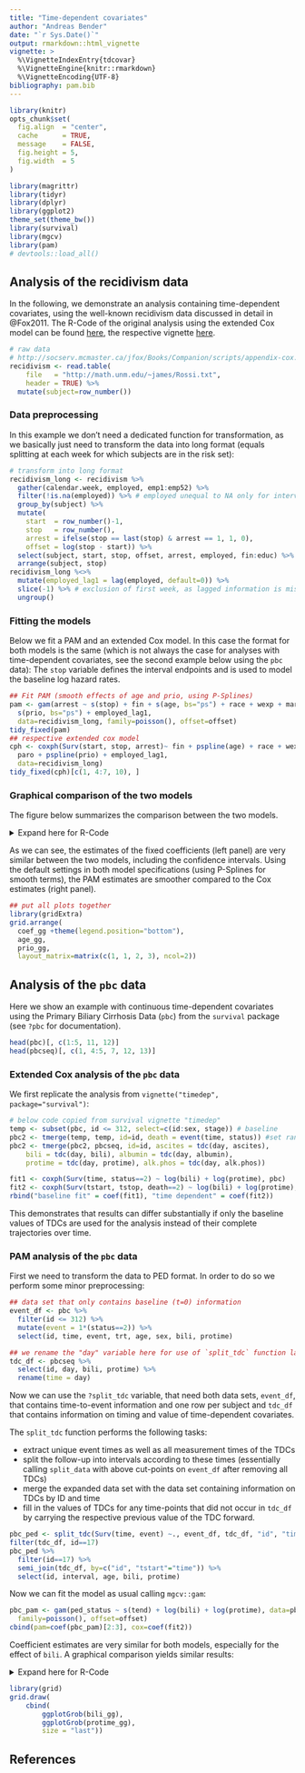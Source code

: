 ```yaml
---
title: "Time-dependent covariates"
author: "Andreas Bender"
date: "`r Sys.Date()`"
output: rmarkdown::html_vignette
vignette: >
  %\VignetteIndexEntry{tdcovar}
  %\VignetteEngine{knitr::rmarkdown}
  %\VignetteEncoding{UTF-8}
bibliography: pam.bib
---
```


```r
library(knitr)
opts_chunk$set(
  fig.align  = "center",
  cache      = TRUE,
  message    = FALSE,
  fig.height = 5,
  fig.width  = 5
)
```

```r
library(magrittr)
library(tidyr)
library(dplyr)
library(ggplot2)
theme_set(theme_bw())
library(survival)
library(mgcv)
library(pam)
# devtools::load_all()
```

## Analysis of the recidivism data 

In the following, we demonstrate an analysis containing time-dependent covariates, 
using the well-known recidivism data discussed in detail in @Fox2011. 
The R-Code of the original analysis using the extended Cox model can be found 
[here](http://socserv.mcmaster.ca/jfox/Books/Companion/scripts/appendix-cox.R), 
the respective vignette [here](https://socserv.socsci.mcmaster.ca/jfox/Books/Companion-1E/appendix-cox-regression.pdf).

```r
# raw data
# http://socserv.mcmaster.ca/jfox/Books/Companion/scripts/appendix-cox.R
recidivism <- read.table(
    file   = "http://math.unm.edu/~james/Rossi.txt",
    header = TRUE) %>%
  mutate(subject=row_number())
```


### Data preprocessing 

In this example we don't need a dedicated function for transformation, 
as we basically just need to transform the data into long format (equals 
splitting at each week for which subjects are in the risk set):

```r
# transform into long format
recidivism_long <- recidivism %>%
  gather(calendar.week, employed, emp1:emp52) %>%
  filter(!is.na(employed)) %>% # employed unequal to NA only for intervals under risk
  group_by(subject) %>%
  mutate(
    start  = row_number()-1,
    stop   = row_number(),
    arrest = ifelse(stop == last(stop) & arrest == 1, 1, 0),
    offset = log(stop - start)) %>%
  select(subject, start, stop, offset, arrest, employed, fin:educ) %>%
  arrange(subject, stop)
recidivism_long %<>% 
  mutate(employed_lag1 = lag(employed, default=0)) %>% 
  slice(-1) %>% # exclusion of first week, as lagged information is missing
  ungroup()
```


### Fitting the models 

Below we fit a PAM and an extended Cox model. In this case the format for 
both models is the same (which is not always the case for analyses with 
time-dependent covariates, see the second example below using the `pbc` data):
The `stop` variable defines the interval endpoints and is used to model
the baseline log hazard rates.

```r
## Fit PAM (smooth effects of age and prio, using P-Splines)
pam <- gam(arrest ~ s(stop) + fin + s(age, bs="ps") + race + wexp + mar + paro + 
  s(prio, bs="ps") + employed_lag1,
  data=recidivism_long, family=poisson(), offset=offset)
tidy_fixed(pam)
## respective extended cox model 
cph <- coxph(Surv(start, stop, arrest)~ fin + pspline(age) + race + wexp + mar + 
  paro + pspline(prio) + employed_lag1,
  data=recidivism_long)
tidy_fixed(cph)[c(1, 4:7, 10), ]
```

### Graphical comparison of the two models 
The figure below summarizes the comparison between the two models.

<details> 
	<summary>Expand here for R-Code</summary>

```r
all_eff <- purrr::map_df(
  list(
    tidy_fixed(pam), 
   	tidy_fixed(cph)[-c(2:3, 8:9), ]), 
  bind_rows, .id="Model") %>% 
  mutate(Model = factor(Model, levels=2:1, labels=c("Cox-PH", "PAM")))

## plot of fixed coefficients
coef_gg <- ggplot(all_eff, aes(x=variable, y=coef, ymin=lower, ymax=upper)) + 
  geom_hline(yintercept = 0, lty=3) +
  geom_pointrange(aes(col=factor(Model)), position=position_dodge(width=0.5)) + 
  coord_flip() + 
  scale_colour_manual(name="Method", values=c("#E41A1C", "#000000")) + 
  ylab(expression(hat(beta)%+-% 1.96 %.% SE)) + 
  xlab("")

## to visualize smooth effect of age, create data set where all covariates are 
## fixed to mean values except for age, which varies between min and max 
## (length.out=100)
age_df <- recidivism_long %>% make_newdata(expand="age", length.out=100)

## add information on contribution of age to linear predictor (partial effect of age)
age_df %<>% add_term(pam, term="age") %>% 
  mutate(cphfit = predict(object=cph, ., type="terms")[,"pspline(age)"])

## prep plot object for smooth effects 
smooth_gg <- ggplot(age_df, aes(y=fit)) + 
	geom_line(aes(col="PAM")) + 
	geom_ribbon(aes(ymin=low, ymax=high), alpha=0.3) + 
	geom_line(aes(y=cphfit, col="Cox-PH")) + 
	scale_colour_manual(name="Method", values=c("#E41A1C", "#000000")) + 
  ylab(expression(hat(f)(x))) + theme(legend.position="none")

## plot of the age effect 
age_gg <- smooth_gg + aes(x=age)


## same as "age"" for "prio" variable 
pinf_df <- recidivism_long %>% make_newdata(expand="prio", length.out=100)
pinf_df %<>% add_term(pam, term="prio") %>% 
  mutate(cphfit = predict(object=cph, ., type="terms")[,7])

## plot of the prio effect 
prio_gg <- smooth_gg %+% pinf_df + aes(x=prio)
```

</details>

As we can see, the estimates of the fixed coefficients (left panel) are 
very similar between the two models, including the confidence intervals. 
Using the default settings in both model specifications (using P-Splines 
for smooth terms), the PAM estimates are smoother compared to the Cox 
estimates (right panel). 

```r
## put all plots together 
library(gridExtra)
grid.arrange(
  coef_gg +theme(legend.position="bottom"), 
  age_gg, 
  prio_gg, 
  layout_matrix=matrix(c(1, 1, 2, 3), ncol=2))
```


## Analysis of the `pbc` data

Here we show an example with continuous time-dependent covariates using the 
Primary Biliary Cirrhosis Data (`pbc`) from the `survival` package (see 
`?pbc` for documentation).

```r
head(pbc)[, c(1:5, 11, 12)]
head(pbcseq)[, c(1, 4:5, 7, 12, 13)]
```

### Extended Cox analysis of the `pbc` data
We first replicate the analysis from `vignette("timedep", package="survival")`:

```r
# below code copied from survival vignette "timedep"
temp <- subset(pbc, id <= 312, select=c(id:sex, stage)) # baseline
pbc2 <- tmerge(temp, temp, id=id, death = event(time, status)) #set range
pbc2 <- tmerge(pbc2, pbcseq, id=id, ascites = tdc(day, ascites), 
    bili = tdc(day, bili), albumin = tdc(day, albumin), 
    protime = tdc(day, protime), alk.phos = tdc(day, alk.phos))

fit1 <- coxph(Surv(time, status==2) ~ log(bili) + log(protime), pbc)
fit2 <- coxph(Surv(tstart, tstop, death==2) ~ log(bili) + log(protime), pbc2)
rbind("baseline fit" = coef(fit1), "time dependent" = coef(fit2))
```

This demonstrates that results can differ substantially if only the 
baseline values of TDCs are used for the analysis instead of their complete trajectories over time. 


### PAM analysis of the `pbc` data

First we need to transform the data to PED format. In order to do so we 
perform some minor preprocessing: 

```r
## data set that only contains baseline (t=0) information
event_df <- pbc %>% 
  filter(id <= 312) %>% 
  mutate(event = 1*(status==2)) %>% 
  select(id, time, event, trt, age, sex, bili, protime)

## we rename the "day" variable here for use of `split_tdc` function later
tdc_df <- pbcseq %>% 
  select(id, day, bili, protime) %>% 
  rename(time = day)
```

Now we can use the `?split_tdc` variable, that need both data sets, 
`event_df`, that contains time-to-event information and one row per subject and 
`tdc_df` that contains information on timing and value of time-dependent 
covariates. 

The `split_tdc` function performs the following tasks: 

  - extract unique event times as well as all measurement times of the TDCs
  - split the follow-up into intervals according to these times (essentially calling 
  `split_data` with above cut-points on `event_df` after removing all TDCs)
  - merge the expanded data set with the data set containing information 
  on TDCs by ID and time
  - fill in the values of TDCs for any time-points that did not occur in `tdc_df` by 
  carrying the respective previous value of the TDC forward. 

```r
pbc_ped <- split_tdc(Surv(time, event) ~., event_df, tdc_df, "id", "time", "status")
filter(tdc_df, id==17)
pbc_ped %>% 
  filter(id==17) %>% 
  semi_join(tdc_df, by=c("id", "tstart"="time")) %>% 
  select(id, interval, age, bili, protime)
```


Now we can fit the model as usual calling `mgcv::gam`: 

```r
pbc_pam <- gam(ped_status ~ s(tend) + log(bili) + log(protime), data=pbc_ped, 
  family=poisson(), offset=offset)
cbind(pam=coef(pbc_pam)[2:3], cox=coef(fit2))
```

Coefficient estimates are very similar for both models, especially for the 
effect of `bili`. A graphical comparison yields similar results: 

<details>
  <summary>Expand here for R-Code</summary>
  
```r
## Effect of bilirubin
## note that we use relative = TRUE in the call to add_term, which calculates 
## the relative risk change (x - \bar{x})'\beta for comparison with predict.coxph
## (see also Details section in ?predict.coxph)
bili_df <- pbc_ped %>% ungroup() %>% 
  make_newdata(expand="bili", length.out=100) %>%
  add_term(pbc_pam, term="bili", relative=TRUE) %>% 
  mutate(cox = predict(fit2, ., type="term")[, "log(bili)"])

bili_gg <- ggplot(bili_df, aes(x=bili, y=fit)) + 
    geom_line(aes(col="PAM")) + 
    geom_ribbon(aes(ymin=low, ymax=high), alpha=0.2) + 
    geom_line(aes(y=cox, col="Cox")) +
    scale_colour_manual(name="Method", values=c("#E41A1C", "#000000")) 

## Effect of protime
protime_df <- pbc_ped %>% ungroup() %>% 
  make_newdata(expand="protime", length.out=100) %>% 
  add_term(pbc_pam, term="protime", relative=TRUE) %>% 
  mutate(cox = predict(fit2, ., type="term")[, "log(protime)"])

protime_gg <- ggplot(protime_df, aes(x=protime, y=fit)) + 
    geom_line(aes(col="PAM")) + 
    geom_ribbon(aes(ymin=low, ymax=high), alpha=0.2) + 
    geom_line(aes(y=cox, col="Cox")) + 
    scale_colour_manual(name="Method", values=c("#E41A1C", "#000000"))

## combine figures
library(grid)
grid.draw(
    cbind(
        ggplotGrob(bili_gg),
        ggplotGrob(protime_gg),
        size = "last"))
```
</details>

```r
library(grid)
grid.draw(
    cbind(
        ggplotGrob(bili_gg),
        ggplotGrob(protime_gg),
        size = "last"))
```


## References
